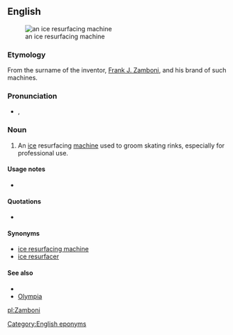 ==English==
[[File:Zamboni.jpg|thumb|an ice resurfacing machine]]

===Etymology===
From the surname of the inventor, [[w:Frank Zamboni|Frank J. Zamboni]], and his brand of such machines.

===Pronunciation===
* {{a|UK}} {{IPA|/zæmˈbəʊ.ni/}}, {{X-SAMPA|/z{m"b@U.ni/}}

===Noun===
{{en-noun}}

# An [[ice]] resurfacing [[machine]] used to groom skating rinks, especially for professional use.

====Usage notes====
* {{trademark erosion|Zamboni|[http://www.zamboni.com/copyright.html#trademark Frank J. Zamboni & Co. Inc.]}}

====Quotations====
* {{seeCites}}

====Synonyms====
* [[ice resurfacing machine]]
* [[ice resurfacer]]

====See also====
* {{pedia}}
* [[Olympia]]

[[Category:English eponyms]]

[[pl:Zamboni]]